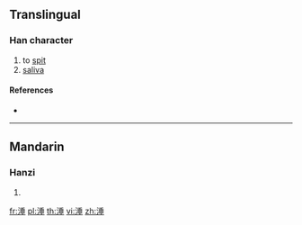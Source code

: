 {{character info/new}}
==Translingual==

===Han character===
{{Han char|rn=85|rad=水|as=08|sn=11|four=|canj=EHJM}}

# to [[spit]]
# [[saliva]]

====References====
* {{Han ref|kx=0628.140|dkj=17596|dj=1030.060|hdz=31651.050|uh=6DB6|ud=28086}}

----

==Mandarin==

===Hanzi===
{{cmn-hanzi|pin=[[dòng]] ([[dong4]]), [[tuō]] ([[tuo1]])|wg=tung<sup>4</sup>, t'o<sup>1</sup>}}

# {{defn|lang=cmn|sort=水08}}

[[fr:涶]]
[[pl:涶]]
[[th:涶]]
[[vi:涶]]
[[zh:涶]]